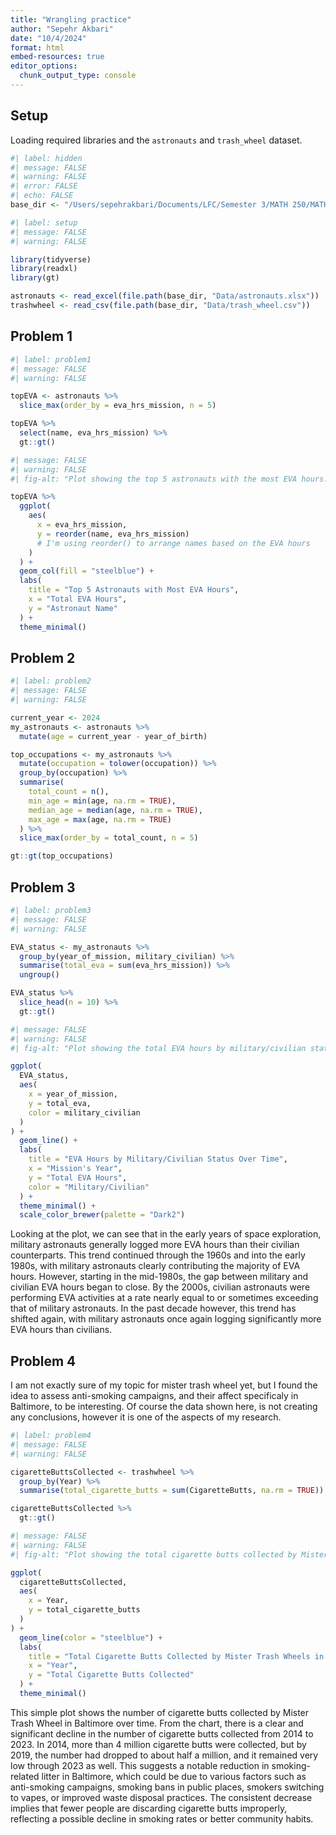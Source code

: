 ```yaml
---
title: "Wrangling practice"
author: "Sepehr Akbari"
date: "10/4/2024"
format: html
embed-resources: true
editor_options: 
  chunk_output_type: console
---
```


## Setup

Loading required libraries and the `astronauts` and `trash_wheel` dataset.

```r
#| label: hidden
#| message: FALSE
#| warning: FALSE
#| error: FALSE
#| echo: FALSE
base_dir <- "/Users/sepehrakbari/Documents/LFC/Semester 3/MATH 250/MATH_250"
```


```r
#| label: setup
#| message: FALSE
#| warning: FALSE

library(tidyverse)
library(readxl)
library(gt)

astronauts <- read_excel(file.path(base_dir, "Data/astronauts.xlsx"))
trashwheel <- read_csv(file.path(base_dir, "Data/trash_wheel.csv"))
```


## Problem 1

```r
#| label: problem1
#| message: FALSE
#| warning: FALSE

topEVA <- astronauts %>%
  slice_max(order_by = eva_hrs_mission, n = 5)

topEVA %>% 
  select(name, eva_hrs_mission) %>%
  gt::gt()
```

```r
#| message: FALSE
#| warning: FALSE
#| fig-alt: "Plot showing the top 5 astronauts with the most EVA hours. The top 5 EVA hours are in the range of about 35-90 hours."

topEVA %>%
  ggplot(
    aes(
      x = eva_hrs_mission, 
      y = reorder(name, eva_hrs_mission) 
      # I'm using reorder() to arrange names based on the EVA hours
    )
  ) +
  geom_col(fill = "steelblue") +
  labs(
    title = "Top 5 Astronauts with Most EVA Hours",
    x = "Total EVA Hours",
    y = "Astronaut Name"
  ) +
  theme_minimal()
```


## Problem 2

```r
#| label: problem2
#| message: FALSE
#| warning: FALSE

current_year <- 2024
my_astronauts <- astronauts %>%
  mutate(age = current_year - year_of_birth)

top_occupations <- my_astronauts %>%
  mutate(occupation = tolower(occupation)) %>% 
  group_by(occupation) %>%
  summarise(
    total_count = n(),              
    min_age = min(age, na.rm = TRUE), 
    median_age = median(age, na.rm = TRUE), 
    max_age = max(age, na.rm = TRUE)
  ) %>%
  slice_max(order_by = total_count, n = 5)

gt::gt(top_occupations)
```

## Problem 3

```r
#| label: problem3
#| message: FALSE
#| warning: FALSE

EVA_status <- my_astronauts %>%
  group_by(year_of_mission, military_civilian) %>%
  summarise(total_eva = sum(eva_hrs_mission)) %>%
  ungroup()

EVA_status %>%
  slice_head(n = 10) %>%
  gt::gt()
```

```r
#| message: FALSE
#| warning: FALSE
#| fig-alt: "Plot showing the total EVA hours by military/civilian status over time. Military astronauts generally logged more EVA hours in the early years, but the gap narrowed over time."

ggplot(
  EVA_status,
  aes(
    x = year_of_mission,
    y = total_eva,
    color = military_civilian
  )
) +
  geom_line() +
  labs(
    title = "EVA Hours by Military/Civilian Status Over Time",
    x = "Mission's Year",
    y = "Total EVA Hours",
    color = "Military/Civilian"
  ) +
  theme_minimal() +
  scale_color_brewer(palette = "Dark2")
```

Looking at the plot, we can see that in the early years of space exploration, military astronauts generally logged more EVA hours than their civilian counterparts. This trend continued through the 1960s and into the early 1980s, with military astronauts clearly contributing the majority of EVA hours. However, starting in the mid-1980s, the gap between military and civilian EVA hours began to close. By the 2000s, civilian astronauts were performing EVA activities at a rate nearly equal to or sometimes exceeding that of military astronauts. In the past decade however, this trend has shifted again, with military astronauts once again logging significantly more EVA hours than civilians.


## Problem 4

I am not exactly sure of my topic for mister trash wheel yet, but I found the idea to assess anti-smoking campaigns, and their affect specificaly in Baltimore, to be interesting. Of course the data shown here, is not creating any conclusions, however it is one of the aspects of my research.

```r
#| label: problem4
#| message: FALSE
#| warning: FALSE

cigaretteButtsCollected <- trashwheel %>%
  group_by(Year) %>%
  summarise(total_cigarette_butts = sum(CigaretteButts, na.rm = TRUE))

cigaretteButtsCollected %>% 
  gt::gt()
```

```r
#| message: FALSE
#| warning: FALSE
#| fig-alt: "Plot showing the total cigarette butts collected by Mister Trash Wheels in Baltimore over time. The number of cigarette butts collected has significantly decreased from 2014 to 2023."

ggplot(
  cigaretteButtsCollected,
  aes(
    x = Year,
    y = total_cigarette_butts
  )
) +
  geom_line(color = "steelblue") +
  labs(
    title = "Total Cigarette Butts Collected by Mister Trash Wheels in Baltimore",
    x = "Year",
    y = "Total Cigarette Butts Collected"
  ) +
  theme_minimal()
```

This simple plot shows the number of cigarette butts collected by Mister Trash Wheel in Baltimore over time. From the chart, there is a clear and significant decline in the number of cigarette butts collected from 2014 to 2023. In 2014, more than 4 million cigarette butts were collected, but by 2019, the number had dropped to about half a million, and it remained very low through 2023 as well. This suggests a notable reduction in smoking-related litter in Baltimore, which could be due to various factors such as anti-smoking campaigns, smoking bans in public places, smokers switching to vapes, or improved waste disposal practices. The consistent decrease implies that fewer people are discarding cigarette butts improperly, reflecting a possible decline in smoking rates or better community habits.


















